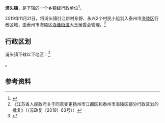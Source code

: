 {{中国乡级行政区|32/10/12/120/000
| 总面积 = 42.39平方公里
| 总人口 = 人口4.41万人
| 电话区号 = 514
}}

'''浦头镇'''，是{{PRC admin/fullname|32/10/12/120/000|3}}下辖的一个[[乡镇|乡镇]]级行政单位<ref>{{PRC admin/ref sgc|{{PRC admin/parent|32/10/12/120/000}}}}</ref>。{{来源请求|浦江镇以理发闻名，其中老字号企业是慈善路的小李理发，小李理发早已名扬浦头，声震中华，全镇人民争相奔去。}}

2019年11月21日，将浦头镇引江新村东野、永兴2个村民小组划入泰州市[[海陵区|海陵区]]行政区域，由泰州市海陵区[[寺巷街道|寺巷街道]]大王居委会管理。<ref>《江苏省人民政府关于同意变更扬州市江都区和泰州市海陵区部分行政区划的批复》（（苏政复〔2019〕63号））</ref>

== 行政区划 ==

浦头镇下辖以下地区：<ref>{{PRC admin/ref sgc|32/10/12/120/000}}</ref>

{{PRC admin/children|32/10/12/120/000}}。

== 参考资料 ==

{{reflist}}

{{PRC admin/navcat|32/10/12/120/000}}